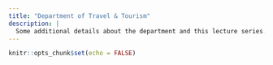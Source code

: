 ```yaml
---
title: "Department of Travel & Tourism"
description: |
  Some additional details about the department and this lecture series.
---
```


```r
knitr::opts_chunk$set(echo = FALSE)
```

